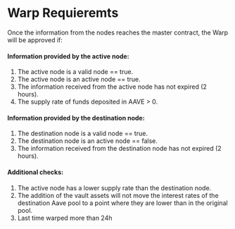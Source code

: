 # Warp Requieremts

Once the information from the nodes reaches the master contract, the Warp will be approved if:

#### Information provided by the active node:

1. The active node is a valid node == true.
2. The active node is an active node == true.
3. The information received from the active node has not expired (2 hours).
4. The supply rate of funds deposited in AAVE > 0.

#### Information provided by the destination node:

1. The destination node is a valid node == true.
2. The destination node is an active node == false.
3. The information received from the destination node has not expired (2 hours).


#### Additional checks:

1. The active node has a lower supply rate than the destination node.
2. The addition of the vault assets will not move the interest rates of the destination Aave pool to a point where they are lower than in the original pool.
3. Last time warped more than 24h